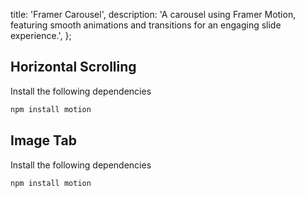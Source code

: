   title: 'Framer Carousel',
  description:
    'A carousel using Framer Motion, featuring smooth animations and transitions for an engaging slide experience.',
};

## Horizontal Scrolling

<ComponentCodePreview name='framer-carousel-2' hasReTrigger>

Install the following dependencies

```bash
npm install motion
```

</ComponentCodePreview>

## Image Tab

<ComponentCodePreview name='framer-carousel-1' hasReTrigger>

Install the following dependencies

```bash
npm install motion
```

</ComponentCodePreview>
